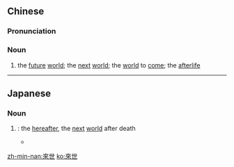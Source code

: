 {{also|来世}}
==Chinese==
{{zh-forms|s=来世}}

===Pronunciation===
{{zh-pron
|m=láishì
|c=loi4 sai3
|h=pfs=lòi-sṳ
|mn=qz,tw,xm:lâi-sè/zz:lâi-sì
|cat=n
}}

===Noun===
{{zh-noun}}

# {{lb|zh|Buddhism}} the [[future]] [[world]]; the [[next]] [[world]]; the [[world]] to [[come]]; the [[afterlife]]

----

==Japanese==
{{ja-kanjitab|らい|せ|yomi=on}}

===Noun===
{{ja-noun|らいせ|shin=来世}}

# {{kyujitai spelling of|来世|lang=ja}}: {{lb|ja|Buddhism|sort=らいせ}} the [[hereafter]], the [[next]] [[world]] after death
#* {{lang|ja|'''1949''', 永井隆, この子を殘して:}}
#*: {{ja-usex|'''來世'''はこの世の時間の延長ではない。|'''らいせ''' は この よ の じかん の えんちょう で は ない。|The next world is not an extension of our time in this one.}}

[[zh-min-nan:來世]]
[[ko:來世]]